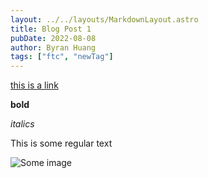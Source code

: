 ```yaml
---
layout: ../../layouts/MarkdownLayout.astro
title: Blog Post 1
pubDate: 2022-08-08
author: Byran Huang
tags: ["ftc", "newTag"]
---
```


[this is a link](https://www.byran.tech)

**bold**

_italics_

This is some regular text

![Some image](https://images.unsplash.com/photo-1532186773960-85649e5cb70b)